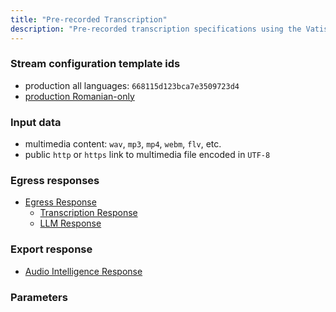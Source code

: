```yaml
---
title: "Pre-recorded Transcription"
description: "Pre-recorded transcription specifications using the Vatis Streams API"
---
```



### <Icon icon="sliders" iconType="light" size="24"/>  Stream configuration template ids
* production all languages: `668115d123bca7e3509723d4`
* [production Romanian-only](/speech-to-text/pre-recorded/romanian-pre-recorded-transcription)

### <Icon icon="upload" iconType="light" size="24"/>  Input data
* multimedia content: `wav`, `mp3`, `mp4`, `webm`, `flv`, etc.
* public `http` or `https` link to multimedia file encoded in `UTF-8`

### <Icon icon="download" iconType="light" size="24"/>  Egress responses
- [Egress Response](/api-reference/schemas/egress/stream-sink-message)
    - [Transcription Response](/api-reference/schemas/egress/transcription-response)
    - [LLM Response](/api-reference/schemas/egress/llm-response)

### <Icon icon="file-code" iconType="light" size="24"/>  Export response
- [Audio Intelligence Response](/api-reference/schemas/export/audio-intelligence-response)

### <Icon icon="wrench" iconType="light" size="24"/>  Parameters
<AccordionGroup>
    <Accordion title="Transcription">
        <TranscriptionParameters/>
    </Accordion>
    <Accordion title="Audio Intelligence">
        <AudioIntelligenceParameters/>
    </Accordion>
</AccordionGroup>